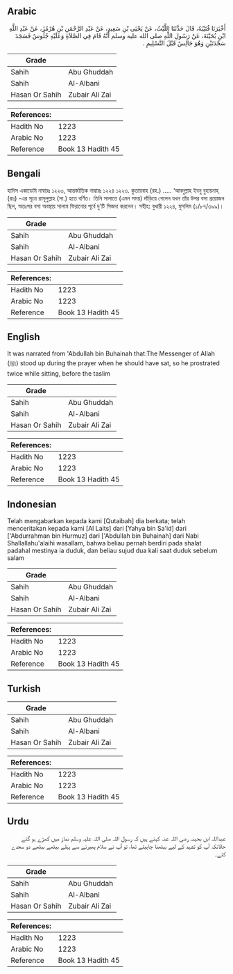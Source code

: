 ## Arabic


<div dir="rtl" lang="ar" style={{fontSize:'larger',backgroundColor:'#f8f9fa',padding:20}}>
أَخْبَرَنَا قُتَيْبَةُ، قَالَ حَدَّثَنَا اللَّيْثُ، عَنْ يَحْيَى بْنِ سَعِيدٍ، عَنْ عَبْدِ الرَّحْمَنِ بْنِ هُرْمُزَ، عَنْ عَبْدِ اللَّهِ ابْنِ بُحَيْنَةَ، عَنْ رَسُولِ اللَّهِ صلى الله عليه وسلم أَنَّهُ قَامَ فِي الصَّلاَةِ وَعَلَيْهِ جُلُوسٌ فَسَجَدَ سَجْدَتَيْنِ وَهُوَ جَالِسٌ قَبْلَ التَّسْلِيمِ ‏.‏
</div>
<div style={{backgroundColor:'#f8f9fa',padding:20, marginBottom: 10}}><table> <thead> <tr> <th>Grade</th> <th></th> </tr> </thead> <tbody> <tr><td>Sahih</td><td>Abu Ghuddah</td></tr><tr><td>Sahih</td><td>Al-Albani</td></tr><tr><td>Hasan Or Sahih</td><td>Zubair Ali Zai</td></tr></tbody></table><table> <thead> <tr> <th>References:</th> <th></th> </tr> </thead> <tbody><tr><td>Hadith No</td><td>1223</td></tr><tr><td>Arabic No</td><td>1223</td></tr><tr><td>Reference</td><td>Book 13 Hadith 45</td></tr></tbody></table></div>

## Bengali


<div dir="ltr" lang="bn" style={{fontSize:'larger',backgroundColor:'#f8f9fa',padding:20}}>
হাদিস একাডেমি নাম্বারঃ ১২২৩, আন্তর্জাতিক নাম্বারঃ ১২২৪ ১২২৩. কুতায়বাহ (রহ.) ..... ‘আবদুল্লাহ ইবনু বুহায়নাহ্ (রাঃ) -এর সূত্রে রাসূলুল্লাহ (সা.) হতে বর্ণিত। তিনি সালাতে (এমন সময়) দাঁড়িয়ে গেলেন যখন তাঁর উপর বসা প্রয়োজন ছিল, অতঃপর বসা অবস্থায় সালাম ফিরানোর পূর্বে দু'টি সিজদা করলেন। সহীহ: বুখারী ১২২৪, মুসলিম (১/৮৭/৩৯৯)।
</div>
<div style={{backgroundColor:'#f8f9fa',padding:20, marginBottom: 10}}><table> <thead> <tr> <th>Grade</th> <th></th> </tr> </thead> <tbody> <tr><td>Sahih</td><td>Abu Ghuddah</td></tr><tr><td>Sahih</td><td>Al-Albani</td></tr><tr><td>Hasan Or Sahih</td><td>Zubair Ali Zai</td></tr></tbody></table><table> <thead> <tr> <th>References:</th> <th></th> </tr> </thead> <tbody><tr><td>Hadith No</td><td>1223</td></tr><tr><td>Arabic No</td><td>1223</td></tr><tr><td>Reference</td><td>Book 13 Hadith 45</td></tr></tbody></table></div>

## English


<div dir="ltr" lang="en" style={{fontSize:'larger',backgroundColor:'#f8f9fa',padding:20}}>
It was narrated from 'Abdullah bin Buhainah that:The Messenger of Allah (ﷺ) stood up during the prayer when he should have sat, so he prostrated twice while sitting, before the taslim
</div>
<div style={{backgroundColor:'#f8f9fa',padding:20, marginBottom: 10}}><table> <thead> <tr> <th>Grade</th> <th></th> </tr> </thead> <tbody> <tr><td>Sahih</td><td>Abu Ghuddah</td></tr><tr><td>Sahih</td><td>Al-Albani</td></tr><tr><td>Hasan Or Sahih</td><td>Zubair Ali Zai</td></tr></tbody></table><table> <thead> <tr> <th>References:</th> <th></th> </tr> </thead> <tbody><tr><td>Hadith No</td><td>1223</td></tr><tr><td>Arabic No</td><td>1223</td></tr><tr><td>Reference</td><td>Book 13 Hadith 45</td></tr></tbody></table></div>

## Indonesian


<div dir="ltr" lang="id" style={{fontSize:'larger',backgroundColor:'#f8f9fa',padding:20}}>
Telah mengabarkan kepada kami [Qutaibah] dia berkata; telah menceritakan kepada kami [Al Laits] dari [Yahya bin Sa'id] dari ['Abdurrahman bin Hurmuz] dari ['Abdullah bin Buhainah] dari Nabi Shallallahu'alaihi wasallam, bahwa beliau pernah berdiri pada shalat padahal mestinya ia duduk, dan beliau sujud dua kali saat duduk sebelum salam
</div>
<div style={{backgroundColor:'#f8f9fa',padding:20, marginBottom: 10}}><table> <thead> <tr> <th>Grade</th> <th></th> </tr> </thead> <tbody> <tr><td>Sahih</td><td>Abu Ghuddah</td></tr><tr><td>Sahih</td><td>Al-Albani</td></tr><tr><td>Hasan Or Sahih</td><td>Zubair Ali Zai</td></tr></tbody></table><table> <thead> <tr> <th>References:</th> <th></th> </tr> </thead> <tbody><tr><td>Hadith No</td><td>1223</td></tr><tr><td>Arabic No</td><td>1223</td></tr><tr><td>Reference</td><td>Book 13 Hadith 45</td></tr></tbody></table></div>

## Turkish


<div dir="ltr" lang="tr" style={{fontSize:'larger',backgroundColor:'#f8f9fa',padding:20}}>

</div>
<div style={{backgroundColor:'#f8f9fa',padding:20, marginBottom: 10}}><table> <thead> <tr> <th>Grade</th> <th></th> </tr> </thead> <tbody> <tr><td>Sahih</td><td>Abu Ghuddah</td></tr><tr><td>Sahih</td><td>Al-Albani</td></tr><tr><td>Hasan Or Sahih</td><td>Zubair Ali Zai</td></tr></tbody></table><table> <thead> <tr> <th>References:</th> <th></th> </tr> </thead> <tbody><tr><td>Hadith No</td><td>1223</td></tr><tr><td>Arabic No</td><td>1223</td></tr><tr><td>Reference</td><td>Book 13 Hadith 45</td></tr></tbody></table></div>

## Urdu


<div dir="rtl" lang="ur" style={{fontSize:'larger',backgroundColor:'#f8f9fa',padding:20}}>
عبداللہ ابن بحینہ رضی اللہ عنہ کہتے ہیں کہ رسول اللہ صلی اللہ علیہ وسلم نماز میں کھڑے ہو گئے حالانکہ آپ کو تشہد کے لیے بیٹھنا چاہیئے تھا، تو آپ نے سلام پھیرنے سے پہلے بیٹھے بیٹھے دو سجدے کئے۔
</div>
<div style={{backgroundColor:'#f8f9fa',padding:20, marginBottom: 10}}><table> <thead> <tr> <th>Grade</th> <th></th> </tr> </thead> <tbody> <tr><td>Sahih</td><td>Abu Ghuddah</td></tr><tr><td>Sahih</td><td>Al-Albani</td></tr><tr><td>Hasan Or Sahih</td><td>Zubair Ali Zai</td></tr></tbody></table><table> <thead> <tr> <th>References:</th> <th></th> </tr> </thead> <tbody><tr><td>Hadith No</td><td>1223</td></tr><tr><td>Arabic No</td><td>1223</td></tr><tr><td>Reference</td><td>Book 13 Hadith 45</td></tr></tbody></table></div>